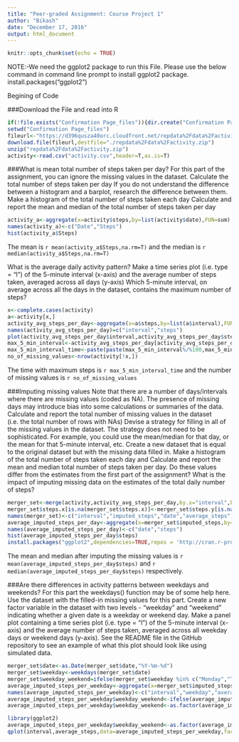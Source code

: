 ```yaml
---
title: "Peer-graded Assignment: Course Project 1"
author: "Bikash"
date: "December 17, 2016"
output: html_document
---
```

```r
knitr::opts_chunk$set(echo = TRUE)

```
NOTE:-We need the ggplot2 package to run this File.
Please use the below command in command line prompt to install ggplot2 package.
install.packages("ggplot2")

Begining of Code

###Download the File and read into R
```r
if(!file.exists("Confirmation Page_files")){dir.create("Confirmation Page_files")}
setwd("Confirmation Page_files")
fileurl<-"https://d396qusza40orc.cloudfront.net/repdata%2Fdata%2Factivity.zip"
download.file(fileurl,destfile="./repdata%2Fdata%2Factivity.zip")
unzip("repdata%2Fdata%2Factivity.zip")
activity<-read.csv("activity.csv",header=T,as.is=T)
```
###What is mean total number of steps taken per day?
For this part of the assignment, you can ignore the missing values in the dataset.
Calculate the total number of steps taken per day
If you do not understand the difference between a histogram and a barplot, research the difference between them. Make a histogram of the total number of steps taken each day
Calculate and report the mean and median of the total number of steps taken per day
```r
activity_a<-aggregate(x=activity$steps,by=list(activity$date),FUN=sum)
names(activity_a)<-c("Date","Steps")
hist(activity_a$Steps)
```
The mean is `r mean(activity_a$Steps,na.rm=T)` and the median is `r median(activity_a$Steps,na.rm=T)`

What is the average daily activity pattern?
Make a time series plot (i.e. type = "l") of the 5-minute interval (x-axis) and the average number of steps taken, averaged across all days (y-axis)
Which 5-minute interval, on average across all the days in the dataset, contains the maximum number of steps?

```r
x<-complete.cases(activity)
a<-activity[x,]
activity_avg_steps_per_day<-aggregate(x=a$steps,by=list(a$interval),FUN=mean)
names(activity_avg_steps_per_day)=c("interval","steps")
plot(activity_avg_steps_per_day$interval,activity_avg_steps_per_day$steps,type="l")
max_5_min_interval<-activity_avg_steps_per_day[activity_avg_steps_per_day$steps==max(activity_avg_steps_per_day$steps),]$interval
max_5_min_interval_time<-paste(paste(max_5_min_interval%/%100,max_5_min_interval%%100,sep=":"),"AM",sep = " ")
no_of_missing_values<-nrow(activity[!x,])
```
The time with maximum steps is `r max_5_min_interval_time` and the number of missing values is `r no_of_missing_values`


###Imputing missing values
Note that there are a number of days/intervals where there are missing values (coded as NA). The presence of missing days may introduce bias into some calculations or summaries of the data.
Calculate and report the total number of missing values in the dataset (i.e. the total number of rows with NAs)
Devise a strategy for filling in all of the missing values in the dataset. The strategy does not need to be sophisticated. For example, you could use the mean/median for that day, or the mean for that 5-minute interval, etc.
Create a new dataset that is equal to the original dataset but with the missing data filled in.
Make a histogram of the total number of steps taken each day and Calculate and report the mean and median total number of steps taken per day. Do these values differ from the estimates from the first part of the assignment? What is the impact of imputing missing data on the estimates of the total daily number of steps?
```r
merger_set<-merge(activity,activity_avg_steps_per_day,by.x="interval",by.y="interval")
merger_set$steps.x[is.na(merger_set$steps.x)]<-merger_set$steps.y[is.na(merger_set$steps.x)]
names(merger_set)<-c("interval","imputed_steps","date","average_steps")
average_imputed_steps_per_day<-aggregate(x=merger_set$imputed_steps,by=list(merger_set$date),FUN=sum)
names(average_imputed_steps_per_day)<-c("date","steps")
hist(average_imputed_steps_per_day$steps)
install.packages("ggplot2",dependencies=TRUE,repos = 'http://cran.r-project.org')
```
The mean and median after imputing the missing values is `r mean(average_imputed_steps_per_day$steps)` and `r median(average_imputed_steps_per_day$steps)` respectively.

###Are there differences in activity patterns between weekdays and weekends?
For this part the weekdays() function may be of some help here. Use the dataset with the filled-in missing values for this part.
Create a new factor variable in the dataset with two levels - "weekday" and "weekend" indicating whether a given date is a weekday or weekend day.
Make a panel plot containing a time series plot (i.e. type = "l") of the 5-minute interval (x-axis) and the average number of steps taken, averaged across all weekday days or weekend days (y-axis). See the README file in the GitHub repository to see an example of what this plot should look like using simulated data.
```r
merger_set$date<-as.Date(merger_set$date,"%Y-%m-%d")
merger_set$weekday<-weekdays(merger_set$date)
merger_set$weekday_weekend=ifelse(merger_set$weekday %in% c("Monday","Tuesday","Wednesday","Thursday","Friday"),"weekday","weekend")
average_imputed_steps_per_weekday<-aggregate(x=merger_set$imputed_steps,by=list(merger_set$interval,merger_set$weekday),FUN=mean)
names(average_imputed_steps_per_weekday)<-c("interval","weekday","average_steps")
average_imputed_steps_per_weekday$weekday_weekend<-ifelse(average_imputed_steps_per_weekday$weekday %in% c("Monday","Tuesday","Wednesday","Thursday","Friday"),"weekday","weekend")
average_imputed_steps_per_weekday$weekday_weekend<-as.factor(average_imputed_steps_per_weekday$weekday_weekend)

library(ggplot2)
average_imputed_steps_per_weekday$weekday_weekend<-as.factor(average_imputed_steps_per_weekday$weekday_weekend)
qplot(interval,average_steps,data=average_imputed_steps_per_weekday,facets=.~weekday_weekend,geom=c("line"),xlab="Interval",ylab="Average Steps")
```